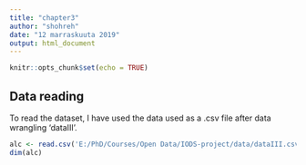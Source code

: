 ```yaml
---
title: "chapter3"
author: "shohreh"
date: "12 marraskuuta 2019"
output: html_document
---
```


```r
knitr::opts_chunk$set(echo = TRUE)
```

## Data reading

To read the dataset, I have used the data used as a .csv file after data wrangling 'dataIII'.


```r
alc <- read.csv('E:/PhD/Courses/Open Data/IODS-project/data/dataIII.csv', header=T, sep=",",row.names=NULL)
dim(alc)
```



